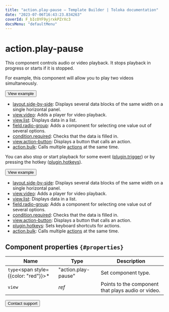 ```yaml
---
title: "action.play-pause — Template Builder | Toloka documentation"
date: "2023-07-06T16:43:23.834263"
coverId: F_bIcOYF9yjrxkPZrXc3
docsMenu: "defaultMenu"
---
```


# action.play-pause

This component controls audio or video playback. It stops playback in progress or starts if it is stopped.

For example, this component will allow you to play two videos simultaneously.

<Button view="defaultInverse" size="l" type="link" url="https://ya.cc/t/AiIEBqw-3YbMBH">View example</Button>

<Cut title="Components used in the example">

- [layout.side-by-side](/docs/template-builder/reference/layout.side-by-side): Displays several data blocks of the same width on a single horizontal panel.
- [view.video](/docs/template-builder/reference/view.text): Adds a player for video playback.
- [view.list](/docs/template-builder/reference/view.list): Displays data in a list.
- [field.radio-group](/docs/template-builder/reference/field.radio-group): Adds a component for selecting one value out of several options.
- [condition.required](/docs/template-builder/reference/condition.required): Checks that the data is filled in.
- [view.action-button](/docs/template-builder/reference/view.action-button): Displays a button that calls an action.
- [action.bulk](/docs/template-builder/reference/action.bulk): Calls multiple [actions](/docs/template-builder/reference/actions) at the same time.

</Cut>

You can also stop or start playback for some event ([plugin.trigger](/docs/template-builder/reference/plugin.trigger)) or by pressing the hotkey ([plugin.hotkeys](/docs/template-builder/reference/plugin.hotkeys)).

<Button view="defaultInverse" size="l" type="link" url="https://ya.cc/t/ip43S-aL3tz9c7">View example</Button>

<Cut title="Components used in the example">

- [layout.side-by-side](/docs/template-builder/reference/layout.side-by-side): Displays several data blocks of the same width on a single horizontal panel.
- [view.video](/docs/template-builder/reference/view.text): Adds a player for video playback.
- [view.list](/docs/template-builder/reference/view.list): Displays data in a list.
- [field.radio-group](/docs/template-builder/reference/field.radio-group): Adds a component for selecting one value out of several options.
- [condition.required](/docs/template-builder/reference/condition.required): Checks that the data is filled in.
- [view.action-button](/docs/template-builder/reference/view.action-button): Displays a button that calls an action.
- [plugin.hotkeys](/docs/template-builder/reference/plugin.hotkeys): Sets keyboard shortcuts for actions.
- [action.bulk](/docs/template-builder/reference/action.bulk): Calls multiple [actions](/docs/template-builder/reference/actions) at the same time.

</Cut>

## Component properties `{#properties}`

**Name** | **Type** | **Description**
----- | ----- | -----
`type`<span style={{color: "red"}}>\*</span> | "action.play-pause" | Set component type.
`view` | _ref_ | Points to the component that plays audio or video.

<Button view="defaultInverse" size="l" type="link" url="/docs/guide/troubleshooting/support?form-source=template-builder-reference-action-play-pause">Contact support</Button>